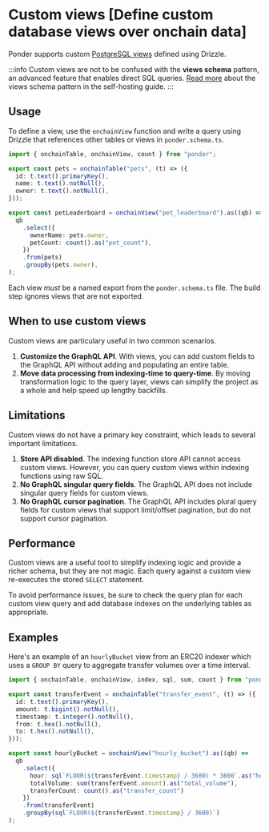 # Custom views [Define custom database views over onchain data]

Ponder supports custom [PostgreSQL views](https://www.postgresql.org/docs/current/tutorial-views.html) defined using Drizzle.

:::info
  Custom views are not to be confused with the **views schema** pattern, an advanced feature that enables direct SQL queries. [Read more](/docs/production/self-hosting#views-pattern) about the views schema pattern in the self-hosting guide.
:::

## Usage

To define a view, use the `onchainView` function and write a query using Drizzle that references other tables or views in `ponder.schema.ts`.

```ts [ponder.schema.ts]
import { onchainTable, onchainView, count } from "ponder";

export const pets = onchainTable("pets", (t) => ({
  id: t.text().primaryKey(),
  name: t.text().notNull(),
  owner: t.text().notNull(),
}));

export const petLeaderboard = onchainView("pet_leaderboard").as((qb) =>
  qb
    .select({
      ownerName: pets.owner,
      petCount: count().as("pet_count"),
    })
    .from(pets)
    .groupBy(pets.owner),
);
```

Each view _must_ be a named export from the `ponder.schema.ts` file. The build step ignores views that are not exported.

## When to use custom views

Custom views are particulary useful in two common scenarios.

1. **Customize the GraphQL API**. With views, you can add custom fields to the GraphQL API without adding and populating an entire table.
2. **Move data processing from indexing-time to query-time**. By moving transformation logic to the query layer, views can simplify the project as a whole and help speed up lengthy backfills.

## Limitations

Custom views do not have a primary key constraint, which leads to several important limitations.

1. **Store API disabled**. The indexing function store API cannot access custom views. However, you can query custom views within indexing functions using raw SQL.
2. **No GraphQL singular query fields**. The GraphQL API does not include singular query fields for custom views.
3. **No GraphQL cursor pagination**. The GraphQL API includes plural query fields for custom views that support limit/offset pagination, but do not support cursor pagination.

## Performance

Custom views are a useful tool to simplify indexing logic and provide a richer schema, but they are not magic. Each query against a custom view re-executes the stored `SELECT` statement.

To avoid performance issues, be sure to check the query plan for each custom view query and add database indexes on the underlying tables as appropriate.

## Examples

Here's an example of an `hourlyBucket` view from an ERC20 indexer which uses a `GROUP BY` query to aggregate transfer volumes over a time interval.

```ts [ponder.schema.ts]
import { onchainTable, onchainView, index, sql, sum, count } from "ponder";

export const transferEvent = onchainTable("transfer_event", (t) => ({
  id: t.text().primaryKey(),
  amount: t.bigint().notNull(),
  timestamp: t.integer().notNull(),
  from: t.hex().notNull(),
  to: t.hex().notNull(),
}));

export const hourlyBucket = onchainView("hourly_bucket").as((qb) =>
  qb
    .select({
      hour: sql`FLOOR(${transferEvent.timestamp} / 3600) * 3600`.as("hour"),
      totalVolume: sum(transferEvent.amount).as("total_volume"),
      transferCount: count().as("transfer_count")
    })
    .from(transferEvent)
    .groupBy(sql`FLOOR(${transferEvent.timestamp} / 3600)`)
);
```